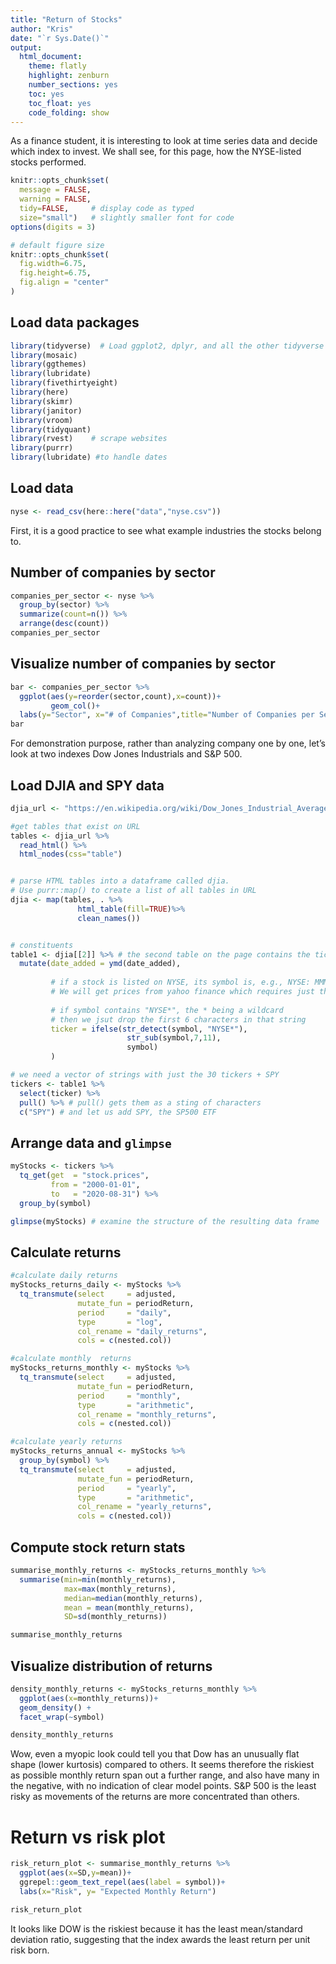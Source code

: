```yaml
---
title: "Return of Stocks"
author: "Kris"
date: "`r Sys.Date()`"
output:
  html_document:
    theme: flatly
    highlight: zenburn
    number_sections: yes
    toc: yes
    toc_float: yes
    code_folding: show
---
```


As a finance student, it is interesting to look at time series data and decide which index to invest. We shall see, for this page, how the NYSE-listed stocks performed.

```r
knitr::opts_chunk$set(
  message = FALSE, 
  warning = FALSE, 
  tidy=FALSE,     # display code as typed
  size="small")   # slightly smaller font for code
options(digits = 3)

# default figure size
knitr::opts_chunk$set(
  fig.width=6.75, 
  fig.height=6.75,
  fig.align = "center"
)
```

## Load data packages

```r
library(tidyverse)  # Load ggplot2, dplyr, and all the other tidyverse packages
library(mosaic)
library(ggthemes)
library(lubridate)
library(fivethirtyeight)
library(here)
library(skimr)
library(janitor)
library(vroom)
library(tidyquant)
library(rvest)    # scrape websites
library(purrr)  
library(lubridate) #to handle dates
```


## Load data

```r
nyse <- read_csv(here::here("data","nyse.csv"))
```

First, it is a good practice to see what example industries the stocks belong to.

## Number of companies by sector 

```r
companies_per_sector <- nyse %>% 
  group_by(sector) %>%
  summarize(count=n()) %>%
  arrange(desc(count))
companies_per_sector
```

## Visualize number of companies by sector 

```r
bar <- companies_per_sector %>% 
  ggplot(aes(y=reorder(sector,count),x=count))+
         geom_col()+
  labs(y="Sector", x="# of Companies",title="Number of Companies per Sector")
bar
```

For demonstration purpose, rather than analyzing company one by one, let's look at two indexes Dow Jones Industrials and S&P 500.

## Load DJIA and SPY data

```r

djia_url <- "https://en.wikipedia.org/wiki/Dow_Jones_Industrial_Average"

#get tables that exist on URL
tables <- djia_url %>% 
  read_html() %>% 
  html_nodes(css="table")


# parse HTML tables into a dataframe called djia. 
# Use purr::map() to create a list of all tables in URL
djia <- map(tables, . %>% 
               html_table(fill=TRUE)%>% 
               clean_names())


# constituents
table1 <- djia[[2]] %>% # the second table on the page contains the ticker symbols
  mutate(date_added = ymd(date_added),
         
         # if a stock is listed on NYSE, its symbol is, e.g., NYSE: MMM
         # We will get prices from yahoo finance which requires just the ticker
         
         # if symbol contains "NYSE*", the * being a wildcard
         # then we jsut drop the first 6 characters in that string
         ticker = ifelse(str_detect(symbol, "NYSE*"),
                          str_sub(symbol,7,11),
                          symbol)
         )

# we need a vector of strings with just the 30 tickers + SPY
tickers <- table1 %>% 
  select(ticker) %>% 
  pull() %>% # pull() gets them as a sting of characters
  c("SPY") # and let us add SPY, the SP500 ETF

```

## Arrange data and `glimpse`

```r
myStocks <- tickers %>% 
  tq_get(get  = "stock.prices",
         from = "2000-01-01",
         to   = "2020-08-31") %>%
  group_by(symbol) 

glimpse(myStocks) # examine the structure of the resulting data frame
```

## Calculate returns

```r
#calculate daily returns
myStocks_returns_daily <- myStocks %>%
  tq_transmute(select     = adjusted, 
               mutate_fun = periodReturn, 
               period     = "daily", 
               type       = "log",
               col_rename = "daily_returns",
               cols = c(nested.col))  

#calculate monthly  returns
myStocks_returns_monthly <- myStocks %>%
  tq_transmute(select     = adjusted, 
               mutate_fun = periodReturn, 
               period     = "monthly", 
               type       = "arithmetic",
               col_rename = "monthly_returns",
               cols = c(nested.col)) 

#calculate yearly returns
myStocks_returns_annual <- myStocks %>%
  group_by(symbol) %>%
  tq_transmute(select     = adjusted, 
               mutate_fun = periodReturn, 
               period     = "yearly", 
               type       = "arithmetic",
               col_rename = "yearly_returns",
               cols = c(nested.col))
```

## Compute stock return stats

```r

summarise_monthly_returns <- myStocks_returns_monthly %>% 
  summarise(min=min(monthly_returns),
            max=max(monthly_returns),
            median=median(monthly_returns),
            mean = mean(monthly_returns),
            SD=sd(monthly_returns))

summarise_monthly_returns
```

## Visualize distribution of returns

```r

density_monthly_returns <- myStocks_returns_monthly %>% 
  ggplot(aes(x=monthly_returns))+
  geom_density() + 
  facet_wrap(~symbol)

density_monthly_returns
```

Wow, even a myopic look could tell you that Dow has an unusually flat shape (lower kurtosis) compared to others. It seems therefore the riskiest as possible monthly return span out a further range, and also have many in the negative, with no indication of clear model points. S&P 500 is the least risky as movements of the returns are more concentrated than others.

# Return vs risk plot

```r
risk_return_plot <- summarise_monthly_returns %>%
  ggplot(aes(x=SD,y=mean))+
  ggrepel::geom_text_repel(aes(label = symbol))+
  labs(x="Risk", y= "Expected Monthly Return")

risk_return_plot
```

It looks like DOW is the riskiest because it has the least mean/standard deviation ratio, suggesting that the index awards the least return per unit risk born.